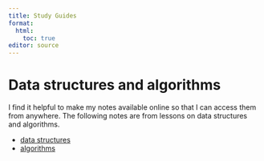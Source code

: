 ```yaml
---
title: Study Guides
format:
  html:
    toc: true
editor: source
---
```


# Data structures and algorithms

I find it helpful to make my notes available online so that I can access them from anywhere.
The following notes are from lessons on data structures and algorithms.

- [data structures](https://saintrod.github.io/data-strucs-and-algos/posts/data-structures/post.html)
- [algorithms](https://saintrod.github.io/data-strucs-and-algos/posts/algorithms/post.html)
